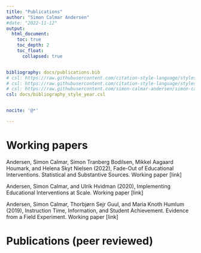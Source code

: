 ```yaml
---
title: "Publications"
author: "Simon Calmar Andersen"
#date: "2022-11-12"
output: 
  html_document:
    toc: true
    toc_depth: 2
    toc_float:
      collapsed: true


bibliography: docs/publications.bib
# csl: https://raw.githubusercontent.com/citation-style-language/styles/master/elsevier-harvard.csl
# csl: https://raw.githubusercontent.com/citation-style-language/styles/master/apa-6th-edition.csl
# csl: https://raw.githubusercontent.com/simon-calmar-andersen/simon-calmar-andersen.github.io/main/docs/bibliography_style_year.csl
csl: docs/bibliography_style_year.csl


nocite: '@*'

---
```



# Working papers


Andersen, Simon Calmar, Simon Tranberg Bodilsen, Mikkel Aagaard Houmark, and Helena Skyt Nielsen (2022), Fade-Out of Educational Interventions. Statistical and Substantive Sources. Working paper [link]

Andersen, Simon Calmar, and Ulrik Hvidman (2020), Implementing Educational Interventions at Scale. Working paper [link]

Andersen, Simon Calmar, Thorbjørn Sejr Guul, and Maria Knoth Humlum (2019), Instruction Time, Information, and Student Achievement. Evidence from a Field Experiment. Working paper [link]

# Publications (peer reviewed)
